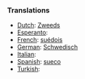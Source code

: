 ===Translations===
*[[Dutch]]: [[Zweeds]]
*[[Esperanto]]: [[]]
*[[French]]: [[suédois]]
*[[German]]: [[Schwedisch]]
*[[Italian]]: [[]]
*[[Spanish]]: [[sueco]]
*[[Turkish]]: [[]]